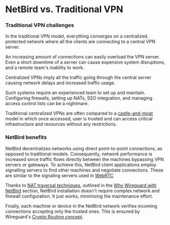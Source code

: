 
<HeroPattern />

# NetBird vs. Traditional VPN

### Traditional VPN challenges
In the traditional VPN model, everything converges on a centralized, protected network where all the clients are connecting to a central VPN server.

An increasing amount of connections can easily overload the VPN server.
Even a short downtime of a server can cause expensive system disruptions, and a remote team's inability to work.

Centralized VPNs imply all the traffic going through the central server causing network delays and increased traffic usage.

Such systems require an experienced team to set up and maintain.
Configuring firewalls, setting up NATs, SSO integration, and managing access control lists can be a nightmare.

Traditional centralized VPNs are often compared to a [castle-and-moat](https://en.wikipedia.org/wiki/Moat) model
in which once accessed, user is trusted and can access critical infrastructure and resources without any restrictions.

### NetBird benefits

NetBird decentralizes networks using direct point-to-point connections, as opposed to traditional models.
Consequently, network performance is increased since traffic flows directly between the machines bypassing VPN servers or gateways.
To achieve this, NetBird client applications employ signalling servers to find other machines and negotiate connections.
These are similar to the signaling servers used in [WebRTC](https://developer.mozilla.org/en-US/docs/Web/API/WebRTC_API/Signaling_and_video_calling#the_signaling_server)

Thanks to [NAT traversal techniques](https://en.wikipedia.org/wiki/NAT_traversal),
outlined in the [Why Wireguard with NetBird](/docs/about-netbird/why-wireguard-with-netbird) section,
NetBird installation doesn't require complex network and firewall configuration.
It just works, minimising the maintenance effort.

Finally, each machine or device in the NetBird network verifies incoming connections accepting only the trusted ones.
This is ensured by Wireguard's [Crypto Routing concept](https://www.wireguard.com/#cryptokey-routing).
